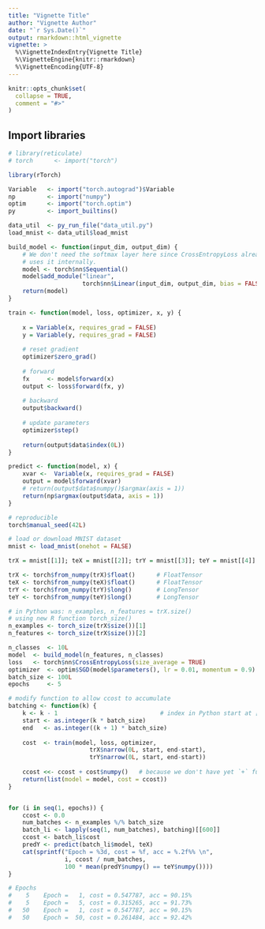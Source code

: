```yaml
---
title: "Vignette Title"
author: "Vignette Author"
date: "`r Sys.Date()`"
output: rmarkdown::html_vignette
vignette: >
  %\VignetteIndexEntry{Vignette Title}
  %\VignetteEngine{knitr::rmarkdown}
  %\VignetteEncoding{UTF-8}
---
```


```r
knitr::opts_chunk$set(
  collapse = TRUE,
  comment = "#>"
)
```

## Import libraries

```r
# library(reticulate)
# torch      <- import("torch")

library(rTorch)

Variable   <- import("torch.autograd")$Variable
np         <- import("numpy")
optim      <- import("torch.optim") 
py         <- import_builtins()

data_util  <- py_run_file("data_util.py")
load_mnist <- data_util$load_mnist
```



```r
build_model <- function(input_dim, output_dim) {
    # We don't need the softmax layer here since CrossEntropyLoss already
    # uses it internally.
    model <- torch$nn$Sequential()
    model$add_module("linear",
                     torch$nn$Linear(input_dim, output_dim, bias = FALSE))
    return(model)
}

train <- function(model, loss, optimizer, x, y) {
    
    x = Variable(x, requires_grad = FALSE)
    y = Variable(y, requires_grad = FALSE)
    
    # reset gradient
    optimizer$zero_grad()
    
    # forward
    fx     <- model$forward(x)
    output <- loss$forward(fx, y)
    
    # backward
    output$backward()
    
    # update parameters
    optimizer$step()
    
    return(output$data$index(0L))
}

predict <- function(model, x) {
    xvar <-  Variable(x, requires_grad = FALSE)
    output = model$forward(xvar)
    # return(output$data$numpy()$argmax(axis = 1))
    return(np$argmax(output$data, axis = 1))
}
```

```r
# reproducible
torch$manual_seed(42L)

# load or download MNIST dataset
mnist <- load_mnist(onehot = FALSE)

trX = mnist[[1]]; teX = mnist[[2]]; trY = mnist[[3]]; teY = mnist[[4]]

trX <- torch$from_numpy(trX)$float()      # FloatTensor
teX <- torch$from_numpy(teX)$float()      # FloatTensor
trY <- torch$from_numpy(trY)$long()       # LongTensor
teY <- torch$from_numpy(teY)$long()       # LongTensor

# in Python was: n_examples, n_features = trX.size()
# using new R function torch_size()
n_examples <- torch_size(trX$size())[1]
n_features <- torch_size(trX$size())[2]

n_classes  <- 10L
model  <- build_model(n_features, n_classes)
loss   <- torch$nn$CrossEntropyLoss(size_average = TRUE)
optimizer  <- optim$SGD(model$parameters(), lr = 0.01, momentum = 0.9)
batch_size <- 100L
epochs     <- 5
```

```r
# modify function to allow ccost to accumulate
batching <- function(k) {
    k <- k - 1                             # index in Python start at [0]
    start <- as.integer(k * batch_size)
    end   <- as.integer((k + 1) * batch_size)
    
    cost  <- train(model, loss, optimizer,
                       trX$narrow(0L, start, end-start),
                       trY$narrow(0L, start, end-start))
    
    ccost <<- ccost + cost$numpy()   # because we don't have yet `+` func
    return(list(model = model, cost = ccost))
}


for (i in seq(1, epochs)) {
    ccost <- 0.0
    num_batches <- n_examples %/% batch_size
    batch_li <- lapply(seq(1, num_batches), batching)[[600]]
    ccost <- batch_li$cost
    predY <- predict(batch_li$model, teX)
    cat(sprintf("Epoch = %3d, cost = %f, acc = %.2f%% \n",
                i, ccost / num_batches,
                100 * mean(predY$numpy() == teY$numpy())))
}

# Epochs
#    5    Epoch =   1, cost = 0.547787, acc = 90.15% 
#    5    Epoch =   5, cost = 0.315265, acc = 91.73%
#   50    Epoch =   1, cost = 0.547787, acc = 90.15% 
#   50    Epoch =  50, cost = 0.261484, acc = 92.42% 
```


